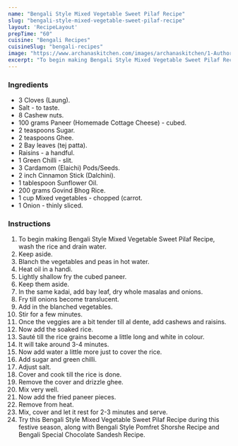 ---
name: "Bengali Style Mixed Vegetable Sweet Pilaf Recipe"
slug: "bengali-style-mixed-vegetable-sweet-pilaf-recipe"
layout: 'RecipeLayout'
prepTime: "60"
cuisine: "Bengali Recipes"
cuisineSlug: "bengali-recipes"
image: "https://www.archanaskitchen.com/images/archanaskitchen/1-Author/pal.rini1-gmail.com/Bengali_Style_Vegetable_Pulao_Bengali_Style_MixVeg_Sweet_Pilaf_recipe_edited.jpg"
excerpt: "To begin making Bengali Style Mixed Vegetable Sweet Pilaf Recipe, wash the rice and drain water"
---

### Ingredients

- 3 Cloves (Laung).
- Salt - to taste.
- 8 Cashew nuts.
- 100 grams Paneer (Homemade Cottage Cheese) - cubed.
- 2 teaspoons Sugar.
- 2 teaspoons Ghee.
- 2 Bay leaves (tej patta).
- Raisins - a handful.
- 1 Green Chilli - slit.
- 3 Cardamom (Elaichi) Pods/Seeds.
- 2 inch Cinnamon Stick (Dalchini).
- 1 tablespoon Sunflower Oil.
- 200 grams Govind Bhog Rice.
- 1 cup Mixed vegetables - chopped (carrot.
- 1 Onion - thinly sliced.

### Instructions

1. To begin making Bengali Style Mixed Vegetable Sweet Pilaf Recipe, wash the rice and drain water.
1. Keep aside.
1. Blanch the vegetables and peas in hot water.
1. Heat oil in a handi.
1. Lightly shallow fry the cubed paneer.
1. Keep them aside.
1. In the same kadai, add bay leaf, dry whole masalas and onions.
1. Fry till onions become translucent.
1. Add in the blanched vegetables.
1. Stir for a few minutes.
1. Once the veggies are a bit tender till al dente, add cashews and raisins.
1. Now add the soaked rice.
1. Sauté till the rice grains become a little long and white in colour.
1. It will take around 3-4 minutes.
1. Now add water a little more just to cover the rice.
1. Add sugar and green chilli.
1. Adjust salt.
1. Cover and cook till the rice is done.
1. Remove the cover and drizzle ghee.
1. Mix very well.
1. Now add the fried paneer pieces.
1. Remove from heat.
1. Mix, cover and let it rest for 2-3 minutes and serve.
1. Try this Bengali Style Mixed Vegetable Sweet Pilaf Recipe during this festive season, along with Bengali Style Pomfret Shorshe Recipe and Bengali Special Chocolate Sandesh Recipe.
